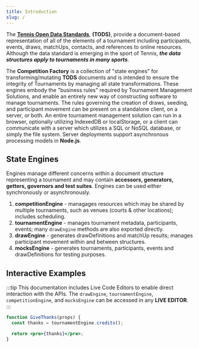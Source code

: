 ```yaml
---
title: Introduction
slug: /
---
```


The **[Tennis Open Data Standards](https://itftennis.atlassian.net/wiki/spaces/TODS/overview)**, **(TODS)**,
provide a document-based representation of all of the elements of a tournament including participants, events, draws, matchUps, contacts, and references to online resources.
Although the data standard is emerging in the sport of Tennis, **_the data structures apply to tournaments in many sports_**.

The **Competition Factory** is a collection of "state engines" for transforming/mutating **TODS** documents and is intended to ensure the integrity of Tournaments by managing all state transformations. These engines embody the "business rules" required by Tournament Management Solutions, and enable an entirely new way of constructing software to manage tournaments. The rules governing the creation of draws, seeding, and participant movement can be present on a standalone client, on a server, or both. An entire tournament management solution can run in a browser, optionally utilizing IndexedDB or localStorage, or a client can communicate with a server which utilizes a SQL or NoSQL database, or simply the file system. Server deployments support asynchronous processing models in **Node.js**.

## State Engines

Engines manage different concerns within a document structure representing a tournament and may contain **accessors, generators, getters, governors and test suites**.
Engines can be used either synchronously or asynchronously.

1. **competitionEngine** - managages resources which may be shared by multiple tournaments, such as venues (courts & other locations); includes scheduling.
2. **tournamentEngine** - manages tournament metadata, participants, events; many `drawEngine` methods are also exported directly.
3. **drawEngine** - generates drawDefinitions and matchUp results; manages participant movement within and between structures.
4. **mocksEngine** - generates tournaments, participants, events and drawDefinitions for testing purposes.

## Interactive Examples

:::tip
This documentation includes Live Code Editors to enable direct interaction with the APIs. The `drawEngine`, `tournamentEngine`, `competitionEngine`, and `mocksEngine` can be accessed in any **LIVE EDITOR**.
:::

```jsx live
function GiveThanks(props) {
  const thanks = tournamentEngine.credits();

  return <pre>{thanks}</pre>;
}
```
